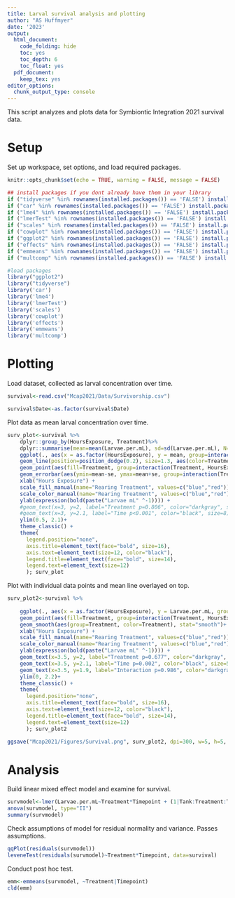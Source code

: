 ```yaml
---
title: Larval survival analysis and plotting
author: "AS Huffmyer"
date: '2023'
output:
  html_document:
    code_folding: hide
    toc: yes
    toc_depth: 6
    toc_float: yes
  pdf_document:
    keep_tex: yes
editor_options: 
  chunk_output_type: console
---
```

This script analyzes and plots data for Symbiontic Integration 2021 survival data. 

# **Setup**  

Set up workspace, set options, and load required packages.    
```r
knitr::opts_chunk$set(echo = TRUE, warning = FALSE, message = FALSE)
```

```r
## install packages if you dont already have them in your library
if ("tidyverse" %in% rownames(installed.packages()) == 'FALSE') install.packages('tidyverse') 
if ("car" %in% rownames(installed.packages()) == 'FALSE') install.packages('car') 
if ("lme4" %in% rownames(installed.packages()) == 'FALSE') install.packages('lme4') 
if ("lmerTest" %in% rownames(installed.packages()) == 'FALSE') install.packages('lmerTest') 
if ("scales" %in% rownames(installed.packages()) == 'FALSE') install.packages('scales') 
if ("cowplot" %in% rownames(installed.packages()) == 'FALSE') install.packages('cowplot') 
if ("ggplot2" %in% rownames(installed.packages()) == 'FALSE') install.packages('ggplot2') 
if ("effects" %in% rownames(installed.packages()) == 'FALSE') install.packages('effects') 
if ("emmeans" %in% rownames(installed.packages()) == 'FALSE') install.packages('emmeans') 
if ("multcomp" %in% rownames(installed.packages()) == 'FALSE') install.packages('multcomp') 

#load packages
library("ggplot2")
library("tidyverse")
library('car')
library('lme4')
library('lmerTest')
library('scales')
library('cowplot')
library('effects')
library('emmeans')
library('multcomp')
```

# **Plotting**  

Load dataset, collected as larval concentration over time.  

```r
survival<-read.csv("Mcap2021/Data/Survivorship.csv")

survival$Date<-as.factor(survival$Date)
```

Plot data as mean larval concentration over time.  

```r
surv_plot<-survival %>%
    dplyr::group_by(HoursExposure, Treatment)%>%
    dplyr::summarise(mean=mean(Larvae.per.mL), sd=sd(Larvae.per.mL), N=length(Larvae.per.mL), se=sd/sqrt(N))%>%
    ggplot(., aes(x = as.factor(HoursExposure), y = mean, group=interaction(HoursExposure, Treatment))) +
    geom_line(position=position_dodge(0.2), size=1.3, aes(color=Treatment, group=Treatment)) +
    geom_point(aes(fill=Treatment, group=interaction(Treatment, HoursExposure)), pch = 21, size=6, position = position_dodge(0.2)) + 
    geom_errorbar(aes(ymin=mean-se, ymax=mean+se, group=interaction(Treatment, HoursExposure)), width=0, linetype="solid", position=position_dodge(0.2), size=1.3, color="black")+
    xlab("Hours Exposure") + 
    scale_fill_manual(name="Rearing Treatment", values=c("blue","red"))+
    scale_color_manual(name="Rearing Treatment", values=c("blue","red"))+
    ylab(expression(bold(paste("Larvae mL" ^-1)))) +
    #geom_text(x=3, y=2, label="Treatment p=0.806", color="darkgray", size=8)+
    #geom_text(x=3, y=2.1, label="Time p<0.001", color="black", size=8)+
    ylim(0.5, 2.1)+
    theme_classic() + 
    theme(
      legend.position="none",
      axis.title=element_text(face="bold", size=16),
      axis.text=element_text(size=12, color="black"), 
      legend.title=element_text(face="bold", size=14), 
      legend.text=element_text(size=12)
      ); surv_plot
```

Plot with individual data points and mean line overlayed on top. 
```r
surv_plot2<-survival %>%
    
    ggplot(., aes(x = as.factor(HoursExposure), y = Larvae.per.mL, group=interaction(HoursExposure, Treatment))) +
    geom_point(aes(fill=Treatment, group=interaction(Treatment, HoursExposure)), pch = 21, size=4, position = position_jitterdodge(0.2), alpha=0.2) + 
    geom_smooth(aes(group=Treatment, color=Treatment), stat="smooth")+
    xlab("Hours Exposure") + 
    scale_fill_manual(name="Rearing Treatment", values=c("blue","red"))+
    scale_color_manual(name="Rearing Treatment", values=c("blue","red"))+
    ylab(expression(bold(paste("Larvae mL" ^-1)))) +
    geom_text(x=3.5, y=2, label="Treatment p=0.677", color="darkgray", size=5)+
    geom_text(x=3.5, y=2.1, label="Time p=0.002", color="black", size=5)+
    geom_text(x=3.5, y=1.9, label="Interaction p=0.986", color="darkgray", size=5)+
    ylim(0, 2.2)+
    theme_classic() + 
    theme(
      legend.position="none",
      axis.title=element_text(face="bold", size=16),
      axis.text=element_text(size=12, color="black"), 
      legend.title=element_text(face="bold", size=14), 
      legend.text=element_text(size=12)
      ); surv_plot2

ggsave("Mcap2021/Figures/Survival.png", surv_plot2, dpi=300, w=5, h=5, units="in")
```



# **Analysis**  

Build linear mixed effect model and examine for survival.        
```r
survmodel<-lmer(Larvae.per.mL~Treatment*Timepoint + (1|Tank:Treatment:Timepoint), data=survival) #run as random
anova(survmodel, type="II")
summary(survmodel)
```

Check assumptions of model for residual normality and variance. Passes assumptions.    

```r
qqPlot(residuals(survmodel))
leveneTest(residuals(survmodel)~Treatment*Timepoint, data=survival)
```

Conduct post hoc test.  

```r
emm<-emmeans(survmodel, ~Treatment|Timepoint)
cld(emm)
```